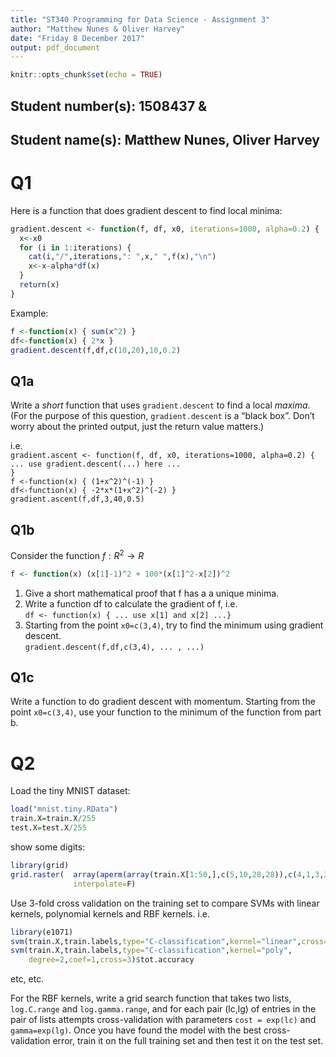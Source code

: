 ```yaml
---
title: "ST340 Programming for Data Science - Assignment 3"
author: "Matthew Nunes & Oliver Harvey"
date: "Friday 8 December 2017"
output: pdf_document
---
```


```r
knitr::opts_chunk$set(echo = TRUE)
```

## Student number(s): 1508437 & 
## Student name(s): Matthew Nunes, Oliver Harvey


# Q1 
Here is a function that does gradient descent to find local minima:

```r
gradient.descent <- function(f, df, x0, iterations=1000, alpha=0.2) {
  x<-x0
  for (i in 1:iterations) {
    cat(i,"/",iterations,": ",x," ",f(x),"\n")
    x<-x-alpha*df(x)
  }
  return(x)
}
```

Example:
```r
f <-function(x) { sum(x^2) }
df<-function(x) { 2*x }
gradient.descent(f,df,c(10,20),10,0.2)
```

## Q1a
Write a _short_ function that uses `gradient.descent` to find a local _maxima_.
(For the purpose of this question, `gradient.descent` is a "black box". 
Don't worry about the printed output, just the return value matters.)

i.e.  
`gradient.ascent <- function(f, df, x0, iterations=1000, alpha=0.2) {`  
`  ... use gradient.descent(...) here ...`  
`}`  
`f <-function(x) { (1+x^2)^(-1) }`  
`df<-function(x) { -2*x*(1+x^2)^(-2) }`  
`gradient.ascent(f,df,3,40,0.5)`  

## Q1b
 Consider the function $f : R^2 \to R$  
```r
f <- function(x) (x[1]-1)^2 + 100*(x[1]^2-x[2])^2
```

(@) Give a short mathematical proof that f has a a unique minima.
(@) Write a function df to calculate the gradient of f, i.e.  
`df <- function(x) { ... use x[1] and x[2] ...}`  
(@) Starting from the point `x0=c(3,4)`, try to find the minimum using gradient descent.  
`gradient.descent(f,df,c(3,4), ... , ...)`

## Q1c
Write a function to do gradient descent with momentum.
Starting from the point `x0=c(3,4)`, use your function to the minimum of the function from part b.

# Q2
Load the tiny MNIST dataset:
```r
load("mnist.tiny.RData")
train.X=train.X/255
test.X=test.X/255
```

show some digits:
```r
library(grid)
grid.raster(  array(aperm(array(train.X[1:50,],c(5,10,28,28)),c(4,1,3,2)),c(140,280)),
              interpolate=F)
```

Use 3-fold cross validation on the training set to compare SVMs with linear kernels,
polynomial kernels and RBF kernels.
i.e.
```r
library(e1071)
svm(train.X,train.labels,type="C-classification",kernel="linear",cross=3)$tot.accuracy
svm(train.X,train.labels,type="C-classification",kernel="poly",
    degree=2,coef=1,cross=3)$tot.accuracy
```
etc, etc.

For the RBF kernels, write a grid search function that takes two lists,
`log.C.range` and `log.gamma.range`, and for each pair (lc,lg) of entries
in the pair of lists attempts cross-validation with parameters
`cost = exp(lc)` and `gamma=exp(lg)`.
Once you have found the model with the best cross-validation error,
train it on the full training set and then test it on the test set.
